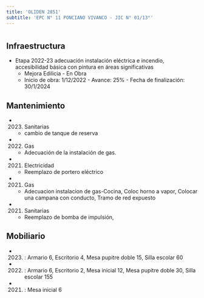 ```yaml
---
title: 'OLIDEN 2851'
subtitle: 'EPC N° 11 PONCIANO VIVANCO - JIC N° 01/13°'
---
```


#
## Infraestructura

* Etapa 2022-23 adecuación instalación eléctrica e incendio, accesibilidad básica con pintura en áreas significativas 
    + Mejora Edilicia - En Obra 
    + Inicio de obra: 1/12/2022 - Avance: 25% - Fecha de finalización: 30/1/2024 






## Mantenimiento

*  (2023) Sanitarias 
    + cambio de tanque de reserva

*  (2022) Gas 
    + Adecuación de la instalación de gas.

*  (2021) Electricidad 
    + Reemplazo de portero eléctrico

*  (2021) Gas 
    + Adecuacion instalacion de gas-Cocina, Coloc horno a vapor, Colocar una campana con conducto, Tramo de red expuesto

*  (2021) Sanitarias 
    + Reemplazo de bomba de impulsión,





## Mobiliario

*  (2023) : Armario 6, Escritorio 4, Mesa pupitre doble 15, Silla escolar 60 

*  (2022) : Armario 6, Escritorio 2, Mesa inicial 12, Mesa pupitre doble 30, Silla escolar 155 

*  (2021) : Mesa inicial 6 



